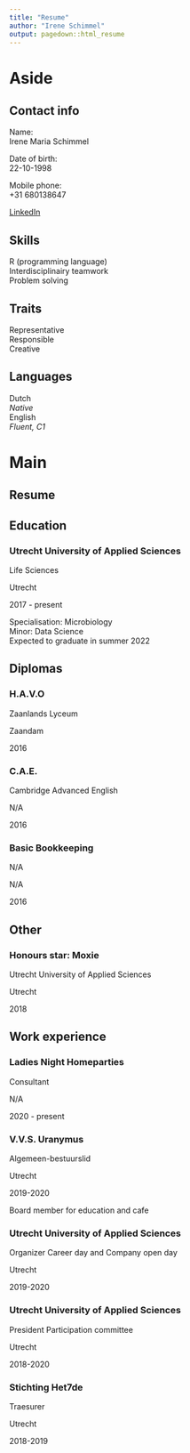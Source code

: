 ```yaml
---
title: "Resume"
author: "Irene Schimmel"
output: pagedown::html_resume
---
```


Aside
=============================================

Contact info
---------------------------------------------
Name: 	
Irene Maria Schimmel

Date of birth: 	
22-10-1998

Mobile phone:	
+31 680138647

[LinkedIn](https://www.linkedin.com/in/ireneschimmel/)


Skills
--------------------------------------------
R (programming language)  
Interdisciplinairy teamwork  
Problem solving  

Traits
--------------------------------------------
Representative  
Responsible  
Creative  

Languages
--------------------------------------------
Dutch  
*Native*  
English  
*Fluent, C1*  

Main
=============================================

Resume {#title}
---------------------------------------------
Education {data-icon=school}
------------------------------------

### Utrecht University of Applied Sciences

Life Sciences

Utrecht

2017 - present

Specialisation: Microbiology
</br>
Minor: Data Science
</br>
Expected to graduate in summer 2022


Diplomas {data-icon=graduation-cap}
--------------------------------------

### H.A.V.O

Zaanlands Lyceum

Zaandam

2016

### C.A.E.

Cambridge Advanced English

N/A

2016

### Basic Bookkeeping

N/A

N/A

2016


Other {data-icon=certificate}
-----------------------------

### Honours star: Moxie

Utrecht University of Applied Sciences

Utrecht

2018


Work experience {data-icon=briefcase}
---------------------------------------

### Ladies Night Homeparties

Consultant

N/A

2020 - present

### V.V.S. Uranymus

Algemeen-bestuurslid

Utrecht

2019-2020

Board member for education and cafe

### Utrecht University of Applied Sciences

Organizer Career day and Company open day

Utrecht

2019-2020

### Utrecht University of Applied Sciences

President Participation committee

Utrecht

2018-2020

### Stichting Het7de

Traesurer

Utrecht

2018-2019